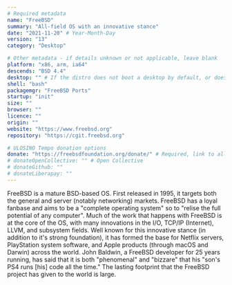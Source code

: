```yaml
---
# Required metadata
name: "FreeBSD"
summary: "All-field OS with an innovative stance"
date: "2021-11-20" # Year-Month-Day
version: "13"
category: "Desktop"

# Other metadata - if details unknown or not applicable, leave blank
platform: "x86, arm, ia64"
descends: "BSD 4.4"
desktop: "" # If the distro does not boot a desktop by default, or doesn't ship one, leave 'desktop' blank
shell: "bash"
packagemgr: "FreeBSD Ports"
startup: "init"
size: ""
browser: ""
licence: ""
origin: ""
website: "https://www.freebsd.org"
repository: "https://cgit.freebsd.org"

# ULOSINO Tempo donation options
donate: "https://freebsdfoundation.org/donate/" # Required, link to all donation options
# donateOpenCollective: "" # Open Collective
# donateGithub: ""
# donateLiberapay: ""
---
```


FreeBSD is a mature BSD-based OS. First released in 1995, it targets both the general and server (notably networking) markets. FreeBSD has a loyal fanbase and aims to be a "complete operating system" so to "relise the full potential of any computer". Much of the work that happens with FreeBSD is at the core of the OS, with many innovations in the I/O, TCP/IP (Internet), LLVM, and subsystem fields. Well known for this innovative stance (in addition to it's strong foundation), it has formed the base for Netflix servers, PlayStation system software, and Apple products (through macOS and Darwin) across the world. John Baldwin, a FreeBSD developer for 25 years running, has said that it is both "phenomenal" and "bizzare" that his "son's PS4 runs [his] code all the time." The lasting footprint that the FreeBSD project has given to the world is large.
